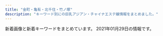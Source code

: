 ```yaml
---
title: "金町・亀有・北千住・竹ノ塚"
description: "キーワード別にの巨乳アジアン・チャイナエステ嬢情報をまとめました。"
---
```


新着画像と新着キーワードをまとめています。
2021年01月29日の情報です。

<DmmAffiliateIns />
<KeywordTable
  shops={
    [
    {
        "station": "JR\u91d1\u753a\u99c5\u5317\u53e3",
        "keywords": {
            "85": 30,
            "D": 80,
            "84": 10,
            "86": 40
        },
        "img_links": [
            "http://urara.tyo.cm/images/link_nav03.png",
            "http://urara.tyo.cm/photos/sites/5/2020/10/2020101305325670.jpg",
            "http://urara.tyo.cm/images/tit_staff02.png",
            "http://urara.tyo.cm/photos/sites/5/2020/07/2020072904152581.jpg",
            "http://urara.tyo.cm/images/tit_info01.png",
            "http://urara.tyo.cm/images/tit_staff01.png",
            "http://urara.tyo.cm/photos/sites/5/2020/09/2020091508111353.jpg",
            "http://urara.tyo.cm/photos/sites/5/2020/08/2020082101302071.jpg",
            "http://urara.tyo.cm/images/tit_info02.png",
            "http://urara.tyo.cm/images/link_nav05.png",
            "http://urara.tyo.cm/photos/sites/5/2020/07/2020072904152474.jpg",
            "http://urara.tyo.cm/images/pagetop.png",
            "http://urara.tyo.cm/images/top.png",
            "http://urara.tyo.cm/photos/sites/5/2020/07/2020072904152344.jpg",
            "http://urara.tyo.cm/images/link_nav04.png",
            "http://urara.tyo.cm/images/slider03.png",
            "http://urara.tyo.cm/photos/sites/5/2020/11/2020112706272440.jpg",
            "http://urara.tyo.cm/photos/sites/5/2020/07/2020072904152438.jpg",
            "http://urara.tyo.cm/images/slider01.png",
            "http://urara.tyo.cm/images/link_nav01.png",
            "http://urara.tyo.cm/images/link_nav06.png",
            "http://urara.tyo.cm/images/ico02.png",
            "http://urara.tyo.cm/images/bg_infotit.png",
            "http://urara.tyo.cm/images/link_nav02.png",
            "http://urara.tyo.cm/images/slider02.png"
        ],
        "url": "http://urara.tyo.cm/",
        "name": "\u9e97"
    },
    {
        "url": "http://www.night.ne.jp/tokyo/house/",
        "station": "JR\u4e80\u6709\u99c5\u5317\u53e3",
        "keywords": {},
        "name": "\u5065\u5eb7\u30cf\u30a6\u30b9",
        "img_links": [
            "http://www.night.ne.jp/tokyo/house/img/index.jpg",
            "http://www.night.ne.jp/nightnet/img/11.jpg",
            "http://www.night.ne.jp/tokyo/house/img/view_2.jpg",
            "http://www.night.ne.jp/nightnet/img/8.jpg",
            "http://www.night.ne.jp/tokyo/house/img/view_1.jpg",
            "http://www.night.ne.jp/tokyo/house/img_staff/g_7277.jpg",
            "http://www.night.ne.jp/nightnet/img/3.jpg",
            "http://www.night.ne.jp/nightnet/img/14.jpg",
            "http://www.night.ne.jp/_format/W/img/whats_news.jpg",
            "http://www.night.ne.jp/nightnet/img/13.jpg",
            "http://www.night.ne.jp/nightnet/img/4.jpg",
            "http://www.night.ne.jp/nightnet/img/12a.jpg",
            "http://www.night.ne.jp/tokyo/house/img/index_top.jpg",
            "http://www.night.ne.jp/nightnet/img/7.jpg",
            "http://www.night.ne.jp/nightnet/img/6.jpg",
            "http://www.night.ne.jp/nightnet/img/16.jpg",
            "http://www.night.ne.jp/nightnet/img/15.jpg",
            "http://www.night.ne.jp/nightnet/img/5.jpg",
            "http://www.night.ne.jp/tokyo/house/img/index_view.jpg",
            "http://www.night.ne.jp/_format/W/img/over_msg_01.jpg",
            "http://www.night.ne.jp/_format/W/img/index_enter_1.jpg",
            "http://www.night.ne.jp/tokyo/house/img/view_3.jpg",
            "http://www.night.ne.jp/tokyo/house/img/qr_code.jpg",
            "http://www.night.ne.jp/nightnet/img/17.jpg",
            "http://www.night.ne.jp/_format/W/img/whats_view.jpg",
            "http://www.night.ne.jp/nightnet/img/1.jpg",
            "http://www.night.ne.jp/nightnet/img/10.jpg",
            "http://www.night.ne.jp/nightnet/img/9.jpg",
            "http://www.night.ne.jp/tokyo/house/img_staff/g_7074.jpg",
            "http://www.night.ne.jp/nightnet/img/2.jpg",
            "http://www.night.ne.jp/tokyo/house/img/view_4.jpg",
            "http://www.night.ne.jp/tokyo/house/img_staff/g_7278.jpg"
        ]
    },
    {
        "station": "JR\u4e80\u6709\u99c5\u5357\u53e3",
        "keywords": {
            "85": 2,
            "88": 1,
            "D": 3,
            "E": 1,
            "84": 1,
            "87": 1,
            "G": 1,
            "C": 13
        },
        "url": "http://lux.abnavi.info/",
        "name": "Lux\u30fb\u30e9\u30c3\u30af\u30b9",
        "img_links": [
            "http://lux.abnavi.info/images/room4.jpg",
            "http://lux.abnavi.info/images/top.png",
            "http://lux.abnavi.info/photos/sites/13/2020/12/2020121219411983.jpg",
            "http://lux.abnavi.info/photos/sites/13/2020/12/2020121219411715.jpg",
            "http://lux.abnavi.info/images/room3.jpg",
            "http://lux.abnavi.info/images/room2.jpg",
            "http://lux.abnavi.info/photos/sites/13/2020/12/2020121219412237.jpg",
            "http://lux.abnavi.info/images/nbj1.png",
            "http://lux.abnavi.info/photos/sites/13/2020/12/2020121219411956.jpg",
            "http://lux.abnavi.info/images/acc4.jpg",
            "http://lux.abnavi.info/images/mobile.png",
            "http://lux.abnavi.info/images/acc3.jpg",
            "http://lux.abnavi.info/images/s_pick.jpg",
            "http://lux.abnavi.info/images/acc2.jpg",
            "http://lux.abnavi.info/photos/sites/13/2020/12/2020121219412144.jpg",
            "http://lux.abnavi.info/images/acc5.jpg",
            "http://lux.abnavi.info/images/s_staff.png",
            "http://lux.abnavi.info/images/nbj3.jpg",
            "http://lux.abnavi.info/images/s_link.png",
            "http://lux.abnavi.info/images/acc1.jpg",
            "http://lux.abnavi.info/images/info.jpg",
            "http://lux.abnavi.info/images/acc6.jpg",
            "http://lux.abnavi.info/images/room1.jpg",
            "http://lux.abnavi.info/images/s_news.png"
        ]
    },
    {
        "name": "\u7f8e\u5802",
        "station": "JR\u5317\u5343\u4f4f\u99c5\u6771\u53e3",
        "img_links": [
            "http://aroma-heal.com/img/sys1.png",
            "http://aroma-heal.com/img/cam.jpg",
            "http://aroma-heal.com/img/tel.jpg",
            "http://aroma-heal.com/img/botton.jpg",
            "http://aroma-heal.com/img/tit.jpg",
            "http://aroma-heal.com/img/adrs.jpg",
            "http://aroma-heal.com/img/sysetc.png",
            "http://aroma-heal.com/img/pic.jpg",
            "http://aroma-heal.com/img/pc.jpg",
            "http://aroma-heal.com/img/sys3.png",
            "http://aroma-heal.com/img/t-o.jpg",
            "http://aroma-heal.com/staff/mimi/01.jpg",
            "http://aroma-heal.com/img/t-t.jpg",
            "http://aroma-heal.com/staff/yuki/01.jpg",
            "http://aroma-heal.com/img/add.jpg",
            "http://aroma-heal.com/img/sys4.png",
            "http://aroma-heal.com/img/t-r.jpg",
            "http://aroma-heal.com/img/info.jpg",
            "http://aroma-heal.com/img/t-s.jpg",
            "http://aroma-heal.com/img/t-a.jpg",
            "http://aroma-heal.com/img/sys2.png",
            "http://aroma-heal.com/staff/aoi/01.jpg"
        ],
        "url": "http://aroma-heal.com/",
        "keywords": {}
    },
    {
        "keywords": {
            "86": 14,
            "D": 18,
            "88": 4
        },
        "img_links": [
            "http://esthe-aroma.biz/img/m02a.jpg",
            "http://esthe-aroma.biz/img/no.png",
            "http://esthe-aroma.biz/img/m05a.jpg",
            "http://esthe-aroma.biz/img/m05.jpg",
            "http://esthe-aroma.biz/img/ff.jpg",
            "http://esthe-aroma.biz/img/cg07.jpg",
            "http://esthe-aroma.biz/img/stal.jpg",
            "http://esthe-aroma.biz/img/tr02.jpg",
            "http://esthe-aroma.biz/img/m06.jpg",
            "http://esthe-aroma.biz/img/m03a.jpg",
            "http://esthe-aroma.biz/img/cg02.jpg",
            "http://esthe-aroma.biz/img/fla03.jpg",
            "http://esthe-aroma.biz/img/cg011.jpg",
            "http://esthe-aroma.biz/img/cg10.jpg",
            "http://esthe-aroma.biz/img/fla01.jpg",
            "http://esthe-aroma.biz/img/top.jpg",
            "http://esthe-aroma.biz/img/acct.jpg",
            "http://esthe-aroma.biz/img/cg08.jpg",
            "http://esthe-aroma.biz/img/m01.jpg",
            "http://esthe-aroma.biz/img/cg101.jpg",
            "http://esthe-aroma.biz/img/m04.jpg",
            "http://esthe-aroma.biz/img/m02.jpg",
            "http://esthe-aroma.biz/img/cg09.jpg",
            "http://esthe-aroma.biz/img/cg05.jpg",
            "http://esthe-aroma.biz/img/cg021.jpg",
            "http://esthe-aroma.biz/img/tr01.jpg",
            "http://esthe-aroma.biz/img/cg03.jpg",
            "http://esthe-aroma.biz/img/cg081.jpg",
            "http://esthe-aroma.biz/img/cg06.jpg",
            "http://esthe-aroma.biz/img/m01a.jpg",
            "http://esthe-aroma.biz/img/m03.jpg",
            "http://esthe-aroma.biz/img/syst.jpg",
            "http://esthe-aroma.biz/img/fla02.jpg",
            "http://esthe-aroma.biz/img/cg01.jpg"
        ],
        "station": "JR\u91d1\u753a\u99c5\u5317\u53e3",
        "url": "http://esthe-aroma.biz/",
        "name": "Sakura"
    },
    {
        "img_links": [
            "http://manzoku666.ests.jp/images/ico_headline.png",
            "http://manzoku666.ests.jp/images/tit_new.png",
            "http://manzoku666.ests.jp/photos/sites/11/2020/02/2020022605090032.jpg",
            "http://manzoku666.ests.jp/images/bg_cont03.png",
            "http://manzoku666.ests.jp/photos/sites/11/2020/06/202006070246267.jpg",
            "http://manzoku666.ests.jp/photos/sites/11/2020/12/2020120106591913.jpg",
            "http://manzoku666.ests.jp/photos/sites/11/2020/06/2020062404121396.jpg",
            "http://manzoku666.ests.jp/photos/sites/11/2020/11/2020112004565896.jpg",
            "http://manzoku666.ests.jp/photos/sites/11/2020/11/2020112004565127.jpg",
            "http://manzoku666.ests.jp/photos/sites/11/2020/05/2020052602523290.jpg",
            "http://manzoku666.ests.jp/images/img_service01.jpg",
            "http://manzoku666.ests.jp/photos/sites/11/2020/08/2020083103592411.jpg",
            "http://manzoku666.ests.jp/images/room2_l.jpg",
            "http://manzoku666.ests.jp/photos/sites/11/2020/08/2020083103591832.jpg",
            "http://manzoku666.ests.jp/photos/sites/11/2020/07/2020072104583128.jpg",
            "http://manzoku666.ests.jp/images/ico02.png",
            "http://manzoku666.ests.jp/photos/sites/11/2020/08/2020080206581422.jpg",
            "http://manzoku666.ests.jp/images/com_tel.png",
            "http://manzoku666.ests.jp/images/re.png",
            "http://manzoku666.ests.jp/images/sp_nav02.png",
            "http://manzoku666.ests.jp/photos/sites/11/2020/02/2020020503574022.jpg",
            "http://manzoku666.ests.jp/images/sp_header.jpg",
            "http://manzoku666.ests.jp/photos/sites/11/2020/04/2020041604115739.jpg",
            "http://manzoku666.ests.jp/photos/sites/11/2020/04/2020040509014522.jpg",
            "http://manzoku666.ests.jp/images/sp_nav03.png",
            "http://manzoku666.ests.jp/photos/sites/11/2020/04/2020040509014579.jpg",
            "http://manzoku666.ests.jp/photos/sites/11/2020/02/2020021806520598.jpg",
            "http://manzoku666.ests.jp/photos/sites/11/2020/09/2020090504512885.jpg",
            "http://manzoku666.ests.jp/images/link_nav04.png",
            "http://manzoku666.ests.jp/photos/sites/11/2020/04/2020041604120698.jpg",
            "http://manzoku666.ests.jp/photos/sites/11/2020/12/2020120907170783.jpg",
            "http://manzoku666.ests.jp/photos/sites/11/2020/02/2020022605090017.jpg",
            "http://manzoku666.ests.jp/images/tit_pick.png",
            "http://manzoku666.ests.jp/photos/sites/11/2020/11/2020110502545271.jpg",
            "http://manzoku666.ests.jp/photos/sites/11/2020/02/202002040606066.jpg",
            "http://manzoku666.ests.jp/images/room1_l.jpg",
            "http://manzoku666.ests.jp/images/room4_l.jpg",
            "http://manzoku666.ests.jp/images/link_nav02.png",
            "http://manzoku666.ests.jp/images/link_nav01.png",
            "http://manzoku666.ests.jp/images/tit_service.png",
            "http://manzoku666.ests.jp/photos/sites/11/2020/05/2020050405545542.jpg",
            "http://manzoku666.ests.jp/images/top.png",
            "http://manzoku666.ests.jp/images/sp_nav01.png",
            "http://manzoku666.ests.jp/photos/sites/11/2020/04/202004130720240.jpg",
            "http://manzoku666.ests.jp/images/tit_staff.png",
            "http://manzoku666.ests.jp/photos/sites/11/2020/03/2020032706054338.jpg",
            "http://manzoku666.ests.jp/photos/sites/11/2021/01/2021012109431594.jpg",
            "http://manzoku666.ests.jp/images/img_service03.jpg",
            "http://manzoku666.ests.jp/images/img_service02.jpg",
            "http://manzoku666.ests.jp/photos/sites/11/2020/12/2020121707473177.jpg",
            "http://manzoku666.ests.jp/photos/sites/11/2020/02/2020020406060891.jpg",
            "http://manzoku666.ests.jp/images/link_nav05.png",
            "http://manzoku666.ests.jp/images/sp_tit_pick.png",
            "http://manzoku666.ests.jp/photos/sites/11/2020/04/2020041307203772.jpg",
            "http://manzoku666.ests.jp/photos/sites/11/2020/03/2020032501221834.jpg",
            "http://manzoku666.ests.jp/photos/sites/11/2020/12/2020121401254793.jpg",
            "http://manzoku666.ests.jp/photos/sites/11/2020/02/2020020503574552.jpg",
            "http://manzoku666.ests.jp/photos/sites/11/2020/12/2020122103414393.jpg",
            "http://manzoku666.ests.jp/images/bg_cont01.png",
            "http://manzoku666.ests.jp/images/ico01.png",
            "http://manzoku666.ests.jp/photos/sites/11/2020/06/2020060702462380.jpg",
            "http://manzoku666.ests.jp/photos/sites/11/2020/10/2020100307052232.jpg",
            "http://manzoku666.ests.jp/photos/sites/11/2020/05/2020050405544639.jpg",
            "http://manzoku666.ests.jp/photos/sites/11/2020/06/2020062404121978.jpg",
            "http://manzoku666.ests.jp/photos/sites/11/2020/02/2020022105272151.jpg",
            "http://manzoku666.ests.jp/photos/sites/11/2020/05/2020050909240788.jpg",
            "http://manzoku666.ests.jp/photos/sites/11/2020/06/2020060702461717.jpg",
            "http://manzoku666.ests.jp/photos/sites/11/2020/04/2020041307203118.jpg",
            "http://manzoku666.ests.jp/images/link_nav03.png",
            "http://manzoku666.ests.jp/photos/sites/11/2020/10/2020101205183856.jpg",
            "http://manzoku666.ests.jp/photos/sites/11/2021/01/2021011107431772.jpg",
            "http://manzoku666.ests.jp/photos/sites/11/2020/10/2020102403261010.jpg",
            "http://manzoku666.ests.jp/photos/sites/11/2020/11/2020111603414573.jpg",
            "http://manzoku666.ests.jp/photos/sites/11/2020/09/2020090504513613.jpg",
            "http://manzoku666.ests.jp/images/room3_l.jpg",
            "http://manzoku666.ests.jp/images/img_service04.jpg",
            "http://manzoku666.ests.jp/photos/sites/11/2020/03/2020032501222689.jpg",
            "http://manzoku666.ests.jp/photos/sites/11/2020/04/2020042806324932.jpg",
            "http://manzoku666.ests.jp/photos/sites/11/2020/02/2020020406060435.jpg",
            "http://manzoku666.ests.jp/photos/sites/11/2021/01/2021010105190155.jpg"
        ],
        "station": "JR\u4e80\u6709\u99c5\u5317\u53e3",
        "keywords": {
            "C": 176,
            "83": 136,
            "88": 306,
            "E": 340,
            "F": 34,
            "85": 272,
            "89": 34,
            "D": 714,
            "86": 204,
            "84": 34,
            "87": 238
        },
        "url": "http://manzoku666.ests.jp/",
        "name": "\u6e80\u8db3\u5ea6666"
    },
    {
        "keywords": {},
        "name": "Angela \u30a2\u30f3\u30b8\u30a7\u30e9",
        "station": "\u7dbe\u702c\u99c5\u6771\u53e3",
        "url": "http://angela.esjp.xyz/",
        "img_links": [
            "http://angela.esjp.xyz/images/nophotos.jpg",
            "http://angela.esjp.xyz/girl/3.jpg",
            "http://angela.esjp.xyz/images/roomimg/photo01.jpg",
            "http://angela.esjp.xyz/images/topbg.jpg",
            "http://angela.esjp.xyz/images/tel_footer.png",
            "http://angela.esjp.xyz/images/pickup_line.png",
            "http://angela.esjp.xyz/girl/1.jpg",
            "http://angela.esjp.xyz/girl/6.jpg",
            "http://angela.esjp.xyz/images/roomimg/photo02.jpg",
            "http://angela.esjp.xyz/images/staff_bg.png",
            "http://angela.esjp.xyz/images/mobile_bg.png",
            "http://angela.esjp.xyz/images/newsbg.png",
            "http://angela.esjp.xyz/girl/2.jpg",
            "http://angela.esjp.xyz/girl/4.jpg"
        ]
    },
    {
        "station": "JR\u5357\u5343\u4f4f\u99c5\u5357\u53e3",
        "img_links": [],
        "name": "Tulip\uff5e\u30c1\u30e5\u30fc\u30ea\u30c3\u30d7",
        "keywords": {},
        "url": "http://www.hi-msg.com/tulip/"
    },
    {
        "img_links": [
            "http://ayase-ai.jpest.net/uploads//sites/33/2020/11/g6-225x300.jpg",
            "http://ayase-ai.jpest.net/uploads//sites/33/2020/11/g3-225x300.jpg",
            "http://ayase-ai.jpest.net/uploads//sites/33/2020/11/g1-225x300.jpg",
            "http://ayase-ai.jpest.net/uploads//sites/33/2020/12/r2-1.png",
            "http://ayase-ai.jpest.net/uploads//sites/33/2020/12/r1.png",
            "http://ayase-ai.jpest.net/uploads//sites/33/2020/12/main_top.png",
            "http://ayase-ai.jpest.net/uploads//sites/33/2020/11/g1.jpg",
            "http://ayase-ai.jpest.net/uploads//sites/33/2020/11/g5.jpg",
            "http://ayase-ai.jpest.net/uploads//sites/33/2020/11/g4.jpg",
            "http://ayase-ai.jpest.net/uploads//sites/33/2020/12/mobile-1.jpg",
            "http://ayase-ai.jpest.net/uploads//sites/33/2020/12/main_top-1.png",
            "http://ayase-ai.jpest.net/uploads//sites/33/2020/12/main_bottom-1.png",
            "http://ayase-ai.jpest.net/uploads//sites/33/2020/12/ss.png",
            "http://ayase-ai.jpest.net/uploads//sites/33/2021/01/g1-225x300.jpg",
            "http://ayase-ai.jpest.net/uploads//sites/33/2020/11/g5-225x300.jpg",
            "http://ayase-ai.jpest.net/uploads//sites/33/2020/11/g4-225x300.jpg",
            "http://ayase-ai.jpest.net/uploads//sites/33/2020/11/g6.jpg",
            "http://ayase-ai.jpest.net/uploads//sites/33/2020/12/re.jpg",
            "http://ayase-ai.jpest.net/uploads//sites/33/2020/12/r3-1.png",
            "http://ayase-ai.jpest.net/uploads//sites/33/2020/11/m-top02-1.jpg",
            "http://ayase-ai.jpest.net/uploads//sites/33/2020/12/ma01-1.jpg",
            "http://ayase-ai.jpest.net/uploads//sites/33/2020/11/g2.jpg",
            "http://ayase-ai.jpest.net/uploads//sites/33/2020/11/g2-225x300.jpg",
            "http://ayase-ai.jpest.net/uploads//sites/33/2020/12/main_bottom.png",
            "http://ayase-ai.jpest.net/uploads//sites/33/2020/12/r4-1.png",
            "http://ayase-ai.jpest.net/uploads//sites/33/2020/11/g3.jpg",
            "http://ayase-ai.jpest.net/uploads//sites/33/2020/12/shishu-2.png",
            "http://ayase-ai.jpest.net/uploads//sites/33/2021/01/g1.jpg"
        ],
        "name": "\u611b",
        "url": "http://ayase-ai.jpest.net/",
        "station": "\u7dbe\u702c\u99c5\u6771\u53e3",
        "keywords": {}
    },
    {
        "keywords": {
            "D": 7,
            "87": 5,
            "88": 1,
            "89": 1,
            "E": 1,
            "86": 2
        },
        "url": "http://www.hananoyume.esjp.info/",
        "name": "\u82b1\u306e\u5922",
        "img_links": [
            "http://www.hananoyume.esjp.info/images/s3.jpg",
            "http://www.hananoyume.esjp.info/files/009-03.jpg",
            "http://www.hananoyume.esjp.info/files/007-03.jpg",
            "http://www.hananoyume.esjp.info/images/tel.png",
            "http://www.hananoyume.esjp.info/images/zi_massage.png",
            "http://www.hananoyume.esjp.info/files/006-03.jpg",
            "http://www.hananoyume.esjp.info/images/s2.jpg",
            "http://www.hananoyume.esjp.info/images/shop/shop01.jpg",
            "http://www.hananoyume.esjp.info/files/003-02.jpg",
            "http://www.hananoyume.esjp.info/images/shop/shop03.jpg",
            "http://www.hananoyume.esjp.info/files/005.jpg",
            "http://www.hananoyume.esjp.info/files/007-02.jpg",
            "http://www.hananoyume.esjp.info/files/011-03.jpg",
            "http://www.hananoyume.esjp.info/files/010-03.jpg",
            "http://www.hananoyume.esjp.info/images/shop/shop02.jpg",
            "http://www.hananoyume.esjp.info/images/xian.png",
            "http://www.hananoyume.esjp.info/files/001-03.jpg",
            "http://www.hananoyume.esjp.info/images/new3.png",
            "http://www.hananoyume.esjp.info/images/pick.png",
            "http://www.hananoyume.esjp.info/files/008.jpg",
            "http://www.hananoyume.esjp.info/images/zi_staff.png",
            "http://www.hananoyume.esjp.info/images/s1.jpg",
            "http://www.hananoyume.esjp.info/files/008-03.jpg",
            "http://www.hananoyume.esjp.info/files/009.jpg",
            "http://www.hananoyume.esjp.info/images/maga.jpg",
            "http://www.hananoyume.esjp.info/files/010.jpg",
            "http://www.hananoyume.esjp.info/images/infotiao1.jpg",
            "http://www.hananoyume.esjp.info/files/006-02.jpg",
            "http://www.hananoyume.esjp.info/files/001-02.jpg",
            "http://www.hananoyume.esjp.info/files/001.jpg",
            "http://www.hananoyume.esjp.info/images/shop/shop04.jpg",
            "http://www.hananoyume.esjp.info/files/003-03.jpg",
            "http://www.hananoyume.esjp.info/files/011.jpg",
            "http://www.hananoyume.esjp.info/images/new1.png",
            "http://www.hananoyume.esjp.info/images/main_bottom.png",
            "http://www.hananoyume.esjp.info/files/011-02.jpg",
            "http://www.hananoyume.esjp.info/files/005-03.jpg",
            "http://www.hananoyume.esjp.info/files/009-02.jpg",
            "http://www.hananoyume.esjp.info/files/007.jpg",
            "http://www.hananoyume.esjp.info/images/service.png",
            "http://www.hananoyume.esjp.info/files/010-02.jpg",
            "http://www.hananoyume.esjp.info/files/008-02.jpg",
            "http://www.hananoyume.esjp.info/images/main_top.png",
            "http://www.hananoyume.esjp.info/files/006.jpg",
            "http://www.hananoyume.esjp.info/files/003.jpg",
            "http://www.hananoyume.esjp.info/files/005-02.jpg"
        ],
        "station": "JR\u4e80\u6709\u99c5\u5357\u53e3"
    },
    {
        "url": "http://www.night.ne.jp/tokyo/2020/",
        "station": "JR\u4e80\u6709\u99c5\u5317\u53e3",
        "name": "2020",
        "keywords": {},
        "img_links": [
            "http://www.night.ne.jp/tokyo/2020/img/view_3.jpg",
            "http://www.night.ne.jp/nightnet/img/11.jpg",
            "http://www.night.ne.jp/nightnet/img/8.jpg",
            "http://www.night.ne.jp/nightnet/img/3.jpg",
            "http://www.night.ne.jp/nightnet/img/14.jpg",
            "http://www.night.ne.jp/tokyo/2020/img/qr_code.jpg",
            "http://www.night.ne.jp/tokyo/2020/img/view_1.jpg",
            "http://www.night.ne.jp/_format/W/img/whats_news.jpg",
            "http://www.night.ne.jp/nightnet/img/13.jpg",
            "http://www.night.ne.jp/nightnet/img/4.jpg",
            "http://www.night.ne.jp/nightnet/img/12a.jpg",
            "http://www.night.ne.jp/tokyo/2020/img/index_skill.jpg",
            "http://www.night.ne.jp/tokyo/2020/img_staff/g_7149.jpg",
            "http://www.night.ne.jp/tokyo/2020/img/index.jpg",
            "http://www.night.ne.jp/tokyo/2020/img/skill_3.jpg",
            "http://www.night.ne.jp/nightnet/img/7.jpg",
            "http://www.night.ne.jp/nightnet/img/6.jpg",
            "http://www.night.ne.jp/nightnet/img/16.jpg",
            "http://www.night.ne.jp/tokyo/2020/img/index_view.jpg",
            "http://www.night.ne.jp/_format/W/img/whats_skill.jpg",
            "http://www.night.ne.jp/nightnet/img/15.jpg",
            "http://www.night.ne.jp/nightnet/img/5.jpg",
            "http://www.night.ne.jp/tokyo/2020/img_staff/g_7147.jpg",
            "http://www.night.ne.jp/tokyo/2020/img/skill_1.jpg",
            "http://www.night.ne.jp/tokyo/2020/img/index_top.jpg",
            "http://www.night.ne.jp/_format/W/img/index_enter_1.jpg",
            "http://www.night.ne.jp/nightnet/img/17.jpg",
            "http://www.night.ne.jp/_format/W/img/whats_view.jpg",
            "http://www.night.ne.jp/nightnet/img/1.jpg",
            "http://www.night.ne.jp/nightnet/img/10.jpg",
            "http://www.night.ne.jp/nightnet/img/9.jpg",
            "http://www.night.ne.jp/tokyo/2020/img/view_2.jpg",
            "http://www.night.ne.jp/nightnet/img/2.jpg",
            "http://www.night.ne.jp/tokyo/2020/img/skill_2.jpg"
        ]
    },
    {
        "url": "http://h-rlx.xyz/",
        "name": "\u82b1\u5c4b",
        "img_links": [
            "http://h-rlx.xyz/images/index_03.jpg",
            "http://h-rlx.xyz/images/index_02.jpg",
            "http://h-rlx.xyz/girl/00.jpg",
            "http://h-rlx.xyz/images/rec.jpg",
            "http://h-rlx.xyz/images/index_19.jpg",
            "http://h-rlx.xyz/images/index_07.jpg",
            "http://h-rlx.xyz/girl/013a.jpg",
            "http://h-rlx.xyz/girl/08a.jpg",
            "http://h-rlx.xyz/girl/03a.jpg",
            "http://h-rlx.xyz/images/index_18.jpg",
            "http://h-rlx.xyz/girl/011.jpg",
            "http://h-rlx.xyz/girl/01.jpg",
            "http://h-rlx.xyz/images/index_16.jpg",
            "http://h-rlx.xyz/images/index_09.jpg",
            "http://h-rlx.xyz/images/index_11.jpg",
            "http://h-rlx.xyz/girl/02.jpg",
            "http://h-rlx.xyz/girl/010.jpg",
            "http://h-rlx.xyz/girl/014.jpg",
            "http://h-rlx.xyz/girl/012a.jpg",
            "http://h-rlx.xyz/girl/05a.jpg",
            "http://h-rlx.xyz/images/staff_10.jpg",
            "http://h-rlx.xyz/girl/08.jpg",
            "http://h-rlx.xyz/girl/06.jpg",
            "http://h-rlx.xyz/images/index_12.jpg",
            "http://h-rlx.xyz/girl/09a.jpg",
            "http://h-rlx.xyz/images/rec_10.jpg",
            "http://h-rlx.xyz/girl/01a.jpg",
            "http://h-rlx.xyz/girl/06a.jpg",
            "http://h-rlx.xyz/girl/04a.jpg",
            "http://h-rlx.xyz/girl/05.jpg",
            "http://h-rlx.xyz/girl/07.jpg",
            "http://h-rlx.xyz/images/index_15.jpg",
            "http://h-rlx.xyz/girl/04.jpg",
            "http://h-rlx.xyz/images/index_21.jpg",
            "http://h-rlx.xyz/images/index_20.jpg",
            "http://h-rlx.xyz/girl/012.jpg",
            "http://h-rlx.xyz/images/index_04.jpg",
            "http://h-rlx.xyz/girl/09.jpg",
            "http://h-rlx.xyz/images/01.jpg",
            "http://h-rlx.xyz/images/index_06.jpg",
            "http://h-rlx.xyz/images/info_10.jpg",
            "http://h-rlx.xyz/girl/013.jpg",
            "http://h-rlx.xyz/images/index_01.jpg",
            "http://h-rlx.xyz/images/index_26.jpg",
            "http://h-rlx.xyz/images/02.jpg",
            "http://h-rlx.xyz/girl/03.jpg",
            "http://h-rlx.xyz/images/info.jpg",
            "http://h-rlx.xyz/images/index_10.jpg",
            "http://h-rlx.xyz/images/index_14.jpg",
            "http://h-rlx.xyz/images/index_24.jpg",
            "http://h-rlx.xyz/images/index_05.jpg",
            "http://h-rlx.xyz/girl/07a.jpg",
            "http://h-rlx.xyz/images/index_23.jpg"
        ],
        "station": "JR\u4e80\u6709\u99c5\u5317\u53e3",
        "keywords": {}
    },
    {
        "img_links": [
            "https://image.jimcdn.com/app/cms/image/transf/none/path/s491738307dab8ed0/image/iba7a970dbc047ea1/version/1610625156/image.jpg",
            "https://image.jimcdn.com/app/cms/image/transf/dimension=1080x1024:format=jpg/path/s491738307dab8ed0/image/ie54739bfe4411825/version/1611138624/image.jpg",
            "https://image.jimcdn.com/app/cms/image/transf/none/path/s491738307dab8ed0/image/i5806f8c0fbbca598/version/1417614009/image.jpg",
            "https://image.jimcdn.com/app/cms/image/transf/dimension=1080x1024:format=jpg/path/s491738307dab8ed0/image/i620db1cf9b307f7a/version/1610625248/image.jpg"
        ],
        "url": "http://kungangm.jimdo.com/",
        "keywords": {},
        "name": "\u541b\u5b89",
        "station": "\u5800\u5207\u83d6\u84b2\u5712\u99c5"
    },
    {
        "station": "JR\u91d1\u753a\u99c5\u5317\u53e3",
        "keywords": {
            "F": 4,
            "87": 4,
            "D": 8,
            "85": 4,
            "E": 4,
            "88": 4,
            "C": 13,
            "86": 4
        },
        "name": "\u3086\u308a\u304b\u3054",
        "url": "http://www.yurikago-massage.work/",
        "img_links": [
            "http://www.yurikago-massage.work/img/sta11.jpg",
            "http://www.yurikago-massage.work/img/fla-2.jpg",
            "http://www.yurikago-massage.work/img/st9.jpg",
            "http://www.yurikago-massage.work/img/st09.jpg",
            "http://www.yurikago-massage.work/img/st6.jpg",
            "http://www.yurikago-massage.work/img/st7.jpg",
            "http://www.yurikago-massage.work/img/fla-1.jpg",
            "http://www.yurikago-massage.work/img/sta9.jpg",
            "http://www.yurikago-massage.work/img/sta6.jpg",
            "http://www.yurikago-massage.work/img/st10.jpg",
            "http://www.yurikago-massage.work/img/sta7.jpg",
            "http://www.yurikago-massage.work/img/st11.jpg",
            "http://www.yurikago-massage.work/img/sta10.jpg",
            "http://www.yurikago-massage.work/img/sta8.jpg",
            "http://www.yurikago-massage.work/img/botton.jpg",
            "http://www.yurikago-massage.work/img/st8.jpg",
            "http://www.yurikago-massage.work/img/mo.png"
        ]
    },
    {
        "name": "IRIS \uff5e\u30a2\u30a4\u30ea\u30b9\uff5e",
        "keywords": {
            "E": 2,
            "D": 4,
            "85": 3,
            "90": 1,
            "87": 1,
            "86": 3,
            "C": 1,
            "83": 1
        },
        "img_links": [
            "http://iris.este.work/2/uploadimg/1587527299.jpg",
            "http://iris.este.work/2/uploadimg/1597806778.jpg",
            "http://iris.este.work/2/uploadimg/1610606666.jpg",
            "http://iris.este.work/int1.png",
            "http://iris.este.work/2/uploadimg/1587527512.jpg",
            "http://iris.este.work/head.jpg",
            "http://iris.este.work/2/uploadimg/1591787978.jpg",
            "http://iris.este.work/s1.png",
            "http://iris.este.work/sys1.jpg",
            "http://iris.este.work/2/uploadimg/1607661251.jpg",
            "http://iris.este.work/2/uploadimg/1610606533.jpg",
            "http://iris.este.work/news.jpg",
            "http://iris.este.work/sys2.jpg",
            "http://iris.este.work/2/uploadimg/1604372331.jpg",
            "http://iris.este.work/2/uploadimg/1597642441.jpeg",
            "http://iris.este.work/staff_t.jpg"
        ],
        "url": "http://iris.este.work/",
        "station": "JR\u5317\u5343\u4f4f\u99c5\u6771\u53e3"
    },
    {
        "station": "\u7dbe\u702c\u99c5\u6771\u53e3",
        "name": "You First*\u30e6\u30fc\u30d5\u30a1\u30fc\u30b9\u30c8",
        "img_links": [
            "http://youfirstesthe.com/upload/girl/img03/img1_0026.jpg",
            "http://youfirstesthe.com/upload/girl/img03/img1_0019.jpg",
            "http://youfirstesthe.com/upload/girl/img03/img1_0014.jpg",
            "http://youfirstesthe.com/upload/board/img_1555924960.jpg",
            "http://youfirstesthe.com/upload/girl/img03/img2_0007.jpg",
            "http://youfirstesthe.com/upload/board/img_1547772766.jpg",
            "http://youfirstesthe.com/upload/girl/img03/img2_0020.jpg",
            "http://youfirstesthe.com/images/top/news.png",
            "http://youfirstesthe.com/upload/girl/img03/img1_0015.jpg",
            "http://youfirstesthe.com/upload/girl/img02/img1_0027.jpg",
            "http://youfirstesthe.com/upload/girl/img03/img1_0027.jpg",
            "http://youfirstesthe.com/upload/girl/img03/img2_0014.jpg",
            "http://youfirstesthe.com/upload/board/img_1551939705.jpg",
            "http://youfirstesthe.com/upload/board/img_1601452249.jpg",
            "http://youfirstesthe.com/images/top/ranking02.png",
            "http://youfirstesthe.com/upload/girl/img03/img5_0008.jpg",
            "http://youfirstesthe.com/upload/board/img_1600470945.jpg",
            "http://youfirstesthe.com/upload/girl/img02/img1_0004.jpg",
            "http://youfirstesthe.com/upload/girl/img03/img3_0003.jpg",
            "http://youfirstesthe.com/upload/girl/img02/img1_0024.jpg",
            "http://youfirstesthe.com/upload/board/img_1558501433.jpg",
            "http://youfirstesthe.com/upload/girl/img02/img1_0019.jpg",
            "http://youfirstesthe.com/upload/girl/img03/img2_0016.jpg",
            "http://youfirstesthe.com/upload/girl/img02/img1_0003.jpg",
            "http://youfirstesthe.com/upload/girl/img03/img1_0020.jpg",
            "http://youfirstesthe.com/images/common/main_txt_corona.jpg",
            "http://youfirstesthe.com/images/top/ranking03.png",
            "http://youfirstesthe.com/upload/girl/img03/img4_0007.jpg",
            "http://youfirstesthe.com/images/top/ranking01.png",
            "http://youfirstesthe.com/upload/girl/img03/img1_0024.jpg",
            "http://youfirstesthe.com/upload/girl/img02/img1_0015.jpg",
            "http://youfirstesthe.com/images/common/tel.png",
            "http://youfirstesthe.com/upload/girl/img03/img2_0008.jpg",
            "http://youfirstesthe.com/upload/girl/img03/img2_0019.jpg",
            "http://youfirstesthe.com/upload/girl/img02/img1_0021.jpg",
            "http://youfirstesthe.com/upload/girl/img03/img1_0003.jpg",
            "http://youfirstesthe.com/upload/girl/img03/img1_0016.jpg",
            "http://youfirstesthe.com/upload/girl/img03/img2_0003.jpg",
            "http://youfirstesthe.com/upload/girl/img03/img1_0007.jpg",
            "http://youfirstesthe.com/upload/girl/img02/img1_0020.jpg",
            "http://youfirstesthe.com/upload/girl/img03/img1_0021.jpg",
            "http://youfirstesthe.com/upload/girl/img02/img1_0014.jpg",
            "http://youfirstesthe.com/upload/girl/img03/img3_0020.jpg",
            "http://youfirstesthe.com/upload/girl/img03/img4_0008.jpg",
            "http://youfirstesthe.com/images/top/list_btn.png",
            "http://youfirstesthe.com/upload/girl/img02/img1_0007.jpg",
            "http://youfirstesthe.com/upload/girl/img03/img1_0004.jpg",
            "http://youfirstesthe.com/upload/girl/img02/img1_0008.jpg",
            "http://youfirstesthe.com/upload/girl/img03/img3_0007.jpg",
            "http://youfirstesthe.com/upload/girl/img02/img1_0026.jpg",
            "http://youfirstesthe.com/images/top/pickup_box.png",
            "http://youfirstesthe.com/upload/girl/img03/img3_0008.jpg",
            "http://youfirstesthe.com/upload/girl/img02/img1_0016.jpg",
            "http://youfirstesthe.com/upload/girl/img03/img1_0008.jpg"
        ],
        "keywords": {
            "92": 6,
            "C": 4,
            "G": 7,
            "95": 3,
            "91": 8,
            "86": 6,
            "89": 3,
            "87": 3,
            "94": 5,
            "D": 4,
            "93": 6,
            "F": 1,
            "88": 3,
            "E": 22,
            "90": 6,
            "\u30bb\u30af\u30b7\u30fc": 5
        },
        "url": "http://youfirstesthe.com"
    },
    {
        "url": "https://heart-peace.business.site/",
        "station": "\u7dbe\u702c\u99c5",
        "img_links": [],
        "keywords": {},
        "name": "heart Peace \uff5e\u30cf\u30fc\u30c8\u30d4\u30fc\u30b9\uff5e"
    },
    {
        "name": "BODY RESORT",
        "keywords": {
            "86": 32,
            "D": 20,
            "C": 2
        },
        "url": "http://massage-esthe.red/",
        "station": "JR\u4e80\u6709\u99c5\u5317\u53e3",
        "img_links": [
            "http://massage-esthe.red/images/r4.jpg",
            "http://massage-esthe.red/images/an_2_01.jpg",
            "http://massage-esthe.red/images/r2.jpg",
            "http://massage-esthe.red/images/qr.jpg",
            "http://massage-esthe.red/images/index-2.jpg",
            "http://massage-esthe.red/images/an_3_02.jpg",
            "http://massage-esthe.red/images/an_4_01.jpg",
            "http://massage-esthe.red/images/slider/slide1s.png",
            "http://massage-esthe.red/images/staff_images/st4.jpg",
            "http://massage-esthe.red/images/staff_images/st9.jpg",
            "http://massage-esthe.red/images/line1.jpg",
            "http://massage-esthe.red/images/staff_images/st3.jpg",
            "http://massage-esthe.red/images/staff_images/sta7.jpg",
            "http://massage-esthe.red/images/staff_images/sta4.jpg",
            "http://massage-esthe.red/images/slider/slide5.png",
            "http://massage-esthe.red/images/slider/slide2s.png",
            "http://massage-esthe.red/images/staff_images/st7.jpg",
            "http://massage-esthe.red/images/staff_images/sta9.jpg",
            "http://massage-esthe.red/images/r7.jpg",
            "http://massage-esthe.red/images/staff_images/sl.png",
            "http://massage-esthe.red/images/slider/slide5s.png",
            "http://massage-esthe.red/images/an_1_02.jpg",
            "http://massage-esthe.red/images/slider/slide3s.png",
            "http://massage-esthe.red/images/staff_images/st5.jpg",
            "http://massage-esthe.red/images/r5.jpg",
            "http://massage-esthe.red/images/staff_images/sta5.jpg",
            "http://massage-esthe.red/images/index-1.jpg",
            "http://massage-esthe.red/images/staff_images/sta2.jpg",
            "http://massage-esthe.red/images/an_1_01.jpg",
            "http://massage-esthe.red/images/e.jpg",
            "http://massage-esthe.red/images/no.png",
            "http://massage-esthe.red/images/staff_images/st1.jpg",
            "http://massage-esthe.red/images/fbb.jpg",
            "http://massage-esthe.red/images/staff_images/sta3.jpg",
            "http://massage-esthe.red/images/line.jpg",
            "http://massage-esthe.red/images/an_4_02.jpg",
            "http://massage-esthe.red/images/an_2_02.jpg",
            "http://massage-esthe.red/images/r6.jpg",
            "http://massage-esthe.red/images/an_6_02.jpg",
            "http://massage-esthe.red/images/slider/slide2.png",
            "http://massage-esthe.red/images/an_6_01.jpg",
            "http://massage-esthe.red/images/slider/slide1.png",
            "http://massage-esthe.red/images/slider/slide3.png",
            "http://massage-esthe.red/images/staff_images/sta6.jpg",
            "http://massage-esthe.red/images/an_5_02.jpg",
            "http://massage-esthe.red/images/staff_images/st6.jpg",
            "http://massage-esthe.red/images/an_5_01.jpg",
            "http://massage-esthe.red/images/slider/slide4.png",
            "http://massage-esthe.red/images/an_3_01.jpg",
            "http://massage-esthe.red/images/r3.jpg",
            "http://massage-esthe.red/images/staff_images/st2.jpg",
            "http://massage-esthe.red/images/staff_images/sta1.jpg",
            "http://massage-esthe.red/images/slider/slide4s.png"
        ]
    },
    {
        "url": "http://www.relax-miyabi.com/",
        "name": "\u96c5",
        "keywords": {
            "D": 6,
            "88": 3,
            "86": 3
        },
        "station": "\u4e94\u53cd\u91ce\u99c5",
        "img_links": [
            "http://www.relax-miyabi.com/img/top-course2_off.jpg",
            "http://www.relax-miyabi.com/img/icon_tel.png",
            "http://www.relax-miyabi.com/img/top-course_off.jpg",
            "http://www.relax-miyabi.com/img/slider/3.jpg",
            "http://www.relax-miyabi.com/img/top-h5R2.jpg",
            "http://www.relax-miyabi.com/img/bnr-01_off.jpg",
            "http://www.relax-miyabi.com/img/footer-top_off.jpg",
            "http://www.relax-miyabi.com/files/019-02.jpg",
            "http://www.relax-miyabi.com/img/glo_03_off.jpg",
            "http://www.relax-miyabi.com/img/glo_06_off.jpg",
            "http://www.relax-miyabi.com/img/top-h5R.jpg",
            "http://www.relax-miyabi.com/img/h4-top.jpg",
            "http://www.relax-miyabi.com/img/slider/2.jpg",
            "http://www.relax-miyabi.com/img/bnr-02_off.jpg",
            "http://www.relax-miyabi.com/files/014-03.jpg",
            "http://www.relax-miyabi.com/img/glo_04_off.jpg",
            "http://www.relax-miyabi.com/img/glo_05_off.jpg",
            "http://www.relax-miyabi.com/files/014-02.jpg",
            "http://www.relax-miyabi.com/img/glo_01_off.jpg",
            "http://www.relax-miyabi.com/files/014.jpg",
            "http://www.relax-miyabi.com/files/019.jpg",
            "http://www.relax-miyabi.com/files/019-03.jpg",
            "http://www.relax-miyabi.com/img/slider/1.jpg",
            "http://www.relax-miyabi.com/img/glo_02_off.jpg"
        ]
    },
    {
        "station": "\u7dbe\u702c\u99c5\u897f\u53e3",
        "keywords": {},
        "img_links": [
            "http://e-luxury.work/images/4.jpg",
            "http://e-luxury.work/images/2.jpg",
            "http://e-luxury.work/images/mobile.jpg",
            "http://e-luxury.work/img/minami1.jpg",
            "http://e-luxury.work/images/7.jpg",
            "http://e-luxury.work/images/int2.jpg",
            "http://e-luxury.work/images/tt.jpg",
            "http://e-luxury.work/images/sys.jpg",
            "http://e-luxury.work/images/3.jpg",
            "http://e-luxury.work/img/eri1.jpg",
            "http://e-luxury.work/images/interior_t.jpg",
            "http://e-luxury.work/images/1.jpg",
            "http://e-luxury.work/images/head.jpg",
            "http://e-luxury.work/img/kayo2.jpg",
            "http://e-luxury.work/images/5.jpg",
            "http://e-luxury.work/images/tel.jpg",
            "http://e-luxury.work/img/kayo1.jpg",
            "http://e-luxury.work/img/mina1.jpg",
            "http://e-luxury.work/img/momoka1.jpg",
            "http://e-luxury.work/images/b1.jpg",
            "http://e-luxury.work/img/mimi1.jpg",
            "http://e-luxury.work/images/int1.jpg",
            "http://e-luxury.work/images/ta.jpg",
            "http://e-luxury.work/images/news.jpg",
            "http://e-luxury.work/images/6.jpg",
            "http://e-luxury.work/img/yuki1.jpg",
            "http://e-luxury.work/images/staff_t.jpg"
        ],
        "name": "Angel",
        "url": "http://e-luxury.work/"
    },
    {
        "keywords": {},
        "img_links": [],
        "url": "http://sumirety.xyz/",
        "name": "\u5fc3",
        "station": "\u6885\u5cf6\u99c5"
    },
    {
        "img_links": [
            "https://lush.jpn.vin/images/tit_staff.jpg",
            "https://lush.jpn.vin/images/bg_comend.jpg",
            "https://lush.jpn.vin/images/girl.png",
            "https://lush.jpn.vin/images/border-bottom.png",
            "https://lush.jpn.vin/images/side_mobile.png",
            "https://lush.jpn.vin/images/room3.jpg",
            "https://lush.jpn.vin/images/top.png",
            "https://lush.jpn.vin/images/room4.jpg",
            "https://lush.jpn.vin/photos/sites/6/2020/12/2020121402082025.jpg",
            "https://lush.jpn.vin/images/end.jpg",
            "https://lush.jpn.vin/photos/sites/6/2021/01/2021012905303514.jpg",
            "https://lush.jpn.vin/images/tit_news.png",
            "https://lush.jpn.vin/images/lb.png",
            "https://lush.jpn.vin/photos/sites/6/2020/12/202012140206371.jpg",
            "https://lush.jpn.vin/images/tit_pick.jpg",
            "https://lush.jpn.vin/images/rb.png",
            "https://lush.jpn.vin/photos/sites/6/2021/01/2021011906135643.jpg",
            "http://lush.a3.jpn.vin/upload/sites/6/2021/01/2021012905303514.jpg",
            "https://lush.jpn.vin/photos/sites/6/2020/12/2020121402072787.jpg",
            "https://lush.jpn.vin/images/room2.jpg",
            "https://lush.jpn.vin/photos/sites/6/2020/12/2020121402091934.jpg",
            "https://lush.jpn.vin/images/room1.jpg"
        ],
        "keywords": {
            "C": 13,
            "90": 7,
            "86": 14,
            "87": 7,
            "89": 7,
            "88": 7,
            "D": 14
        },
        "station": "JR\u91d1\u753a\u99c5\u5317\u53e3",
        "name": "\u30e9\u30c3\u30b7\u30e5",
        "url": "https://lush.jpn.vin/"
    },
    {
        "station": "\u7af9\u30ce\u585a\u99c5\u897f\u53e3",
        "name": "\u3072\u307e\u308f\u308a",
        "keywords": {},
        "url": "http://nijikoyut.xyz/",
        "img_links": [
            "http://nijikoyut.xyz/style/images/nav-sys.jpg",
            "http://nijikoyut.xyz/uploads/210112/1-2101120919243a.jpg",
            "http://nijikoyut.xyz/style/images/index-miru_18.jpg",
            "http://nijikoyut.xyz/style/images/t3.png",
            "http://nijikoyut.xyz/style/images/t4.jpg",
            "http://nijikoyut.xyz/style/images/nav2-sta.png",
            "http://nijikoyut.xyz/style/images/index-miru_06.jpg",
            "http://nijikoyut.xyz/uploads/201229/1-201229152000Y5.jpg",
            "http://nijikoyut.xyz/uploads/201229/1-201229151R5336.jpg",
            "http://nijikoyut.xyz/style/images/sys.jpg",
            "http://nijikoyut.xyz/uploads/210112/1-210112091FJ02.jpg",
            "http://nijikoyut.xyz/uploads/210112/1-21011209234CV.jpg",
            "http://nijikoyut.xyz/uploads/201229/1-201229151U2S6.jpg",
            "http://nijikoyut.xyz/style/images/t2.png",
            "http://nijikoyut.xyz/style/images/s-bian.png",
            "http://nijikoyut.xyz/uploads/210112/1-210112092150b1.jpg",
            "http://nijikoyut.xyz/uploads/210112/1-210112092540164.jpg",
            "http://nijikoyut.xyz/style/images/index-miru_03.jpg",
            "http://nijikoyut.xyz/uploads/210112/1-2101120920292M.jpg",
            "http://nijikoyut.xyz/style/images/t6.jpg",
            "http://nijikoyut.xyz/uploads/201229/1-201229151KH03.jpg"
        ]
    },
    {
        "img_links": [
            "http://takamaru.xyz/uploads/201007/1-20100G45100148.jpg",
            "http://takamaru.xyz/static/picture/news-tit1.jpg",
            "http://takamaru.xyz/static/picture/tite-staff1.jpg",
            "http://takamaru.xyz/uploads/200717/1-200GFZ05BS.jpg",
            "http://takamaru.xyz/static/picture/photo04.jpg",
            "http://takamaru.xyz/uploads/201009/1-201009125049594.jpg",
            "http://takamaru.xyz/uploads/200717/1-200GFUI0L0.jpg",
            "http://takamaru.xyz/static/picture/photo01.jpg",
            "http://takamaru.xyz/static/picture/baner2.jpg",
            "http://takamaru.xyz/static/picture/baner.jpg",
            "http://takamaru.xyz/static/picture/top.jpg",
            "http://takamaru.xyz/static/picture/top2.png",
            "http://takamaru.xyz/static/picture/tite-staff.jpg",
            "http://takamaru.xyz/uploads/201203/1-201203134202395.jpg",
            "http://takamaru.xyz/static/picture/mobile.png",
            "http://takamaru.xyz/static/picture/news-tit.png",
            "http://takamaru.xyz/static/picture/photo02.jpg",
            "http://takamaru.xyz/uploads/201219/1-201219155A2393.jpg",
            "http://takamaru.xyz/static/picture/photo03.jpg"
        ],
        "keywords": {
            "C": 12
        },
        "station": "JR\u91d1\u753a\u99c5\u5317\u53e3",
        "url": "http://takamaru.xyz/",
        "name": "\u30b9\u30a4\u30fc\u30c8\u30cf\u30fc\u30c8"
    },
    {
        "img_links": [
            "http://rakuen.ies.fun/photos/sites/40/2020/11/2020112804341923.jpg",
            "http://rakuen.ies.fun/images/tel.jpg",
            "http://rakuen.ies.fun/images/mobile.jpg",
            "http://rakuen.ies.fun/images/s_link.png",
            "http://rakuen.ies.fun/images/info.jpg",
            "http://rakuen.ies.fun/images/room3.jpg",
            "http://rakuen.ies.fun/images/room1.jpg",
            "http://rakuen.ies.fun/images/s_news.jpg",
            "http://rakuen.ies.fun/images/room4.jpg",
            "http://rakuen.ies.fun/photos/sites/40/2020/11/2020112804342099.jpg",
            "http://rakuen.ies.fun/photos/sites/40/2020/11/2020112804341960.jpg",
            "http://rakuen.ies.fun/images/s_staff.png",
            "http://rakuen.ies.fun/photos/sites/40/2020/11/2020112804342188.jpg",
            "http://rakuen.ies.fun/images/info2.jpg",
            "http://rakuen.ies.fun/images/room2.jpg",
            "http://rakuen.ies.fun/images/s3.jpg"
        ],
        "name": "\u82b1",
        "keywords": {
            "86": 5,
            "85": 5,
            "C": 5,
            "D": 15,
            "83": 10
        },
        "station": "\u897f\u65b0\u4e95\u99c5\u897f\u53e3",
        "url": "http://rakuen.ies.fun/"
    },
    {
        "name": "\u685c",
        "img_links": [
            "https://besteste.com/staffPhoto/s20201104202356.jpg",
            "https://besteste.com/staffPhoto/b20201223163111.jpg",
            "https://besteste.com/staffPhoto/b20201104202559.jpg",
            "https://besteste.com/staffPhoto/b20201223163320.jpg",
            "https://besteste.com/staffPhoto/s20201223163417.jpg",
            "https://besteste.com/staffPhoto/s20201104202509.jpg",
            "https://besteste.com/staffPhoto/b20201104201732.jpg",
            "https://besteste.com/staffPhoto/b20201104202122.jpg",
            "https://besteste.com/images/mobile.jpg",
            "https://besteste.com/images/slider1/03.jpg",
            "https://besteste.com/staffPhoto/s20201104202559.jpg",
            "https://besteste.com/staffPhoto/s20201223163111.jpg",
            "https://besteste.com/js/sliderLine/slide_prev.png",
            "https://besteste.com/staffPhoto/b20201104202509.jpg",
            "https://besteste.com/staffPhoto/b20201223163417.jpg",
            "https://besteste.com/staffPhoto/b20201223163529.jpg",
            "https://besteste.com/staffPhoto/b20201104202740.jpg",
            "https://besteste.com/staffPhoto/s20201104202122.jpg",
            "https://besteste.com/staffPhoto/b20201223163235.jpg",
            "https://besteste.com/staffPhoto/s20201104202637.jpg",
            "https://besteste.com/staffPhoto/b20201104202637.jpg",
            "https://besteste.com/staffPhoto/s20201223163320.jpg",
            "https://besteste.com/staffPhoto/s20201104201732.jpg",
            "https://besteste.com/staffPhoto/b20201104202235.jpg",
            "https://besteste.com/staffPhoto/s20201104202235.jpg",
            "https://besteste.com/staffPhoto/s20201104202024.jpg",
            "https://besteste.com/staffPhoto/b20201104202024.jpg",
            "https://besteste.com/staffPhoto/s20201223163235.jpg",
            "https://besteste.com/js/sliderLine/slide_next.png",
            "https://besteste.com/staffPhoto/s20201223163529.jpg",
            "https://besteste.com/images/returnBtn.png",
            "https://besteste.com/images/slider1/01.jpg",
            "https://besteste.com/staffPhoto/s20201104202740.jpg",
            "https://besteste.com/staffPhoto/b20201104201913.jpg",
            "https://besteste.com/staffPhoto/s20201104201913.jpg",
            "https://besteste.com/staffPhoto/b20201104202356.jpg"
        ],
        "keywords": {
            "C": 1,
            "D": 2,
            "86": 1,
            "85": 2,
            "E": 2
        },
        "station": "JR\u4e80\u6709\u99c5\u5317\u53e3",
        "url": "https://besteste.com/"
    },
    {
        "img_links": [
            "http://spring.est888.com/css/staff/staff012-b.png",
            "http://spring.est888.com/css/staff/staff012-a.png",
            "http://spring.est888.com/css/nav/nav-006.png",
            "http://spring.est888.com/css/staff/staff11-a.png",
            "http://spring.est888.com/css/staff/staff14-a.png",
            "http://spring.est888.com/css/staff/staff004-b.png",
            "http://spring.est888.com/css/top001.png",
            "http://spring.est888.com/css/staff/staff14-b.png",
            "http://spring.est888.com/css/staff/staff14.png",
            "http://spring.est888.com/css/staff/staff0005-b.png",
            "http://spring.est888.com/css/nav/nav-002.png",
            "http://spring.est888.com/css/tel.png",
            "http://spring.est888.com/css/staff/staff11-b.png",
            "http://spring.est888.com/css/staff/staff001-b.png",
            "http://spring.est888.com/css/staff/staff0010-b.png",
            "http://spring.est888.com/css/staff/staff004.png",
            "http://spring.est888.com/css/staff/staff0005-a.png",
            "http://spring.est888.com/css/staff/staff16-a.png",
            "http://spring.est888.com/css/staff/staff17-b.png",
            "http://spring.est888.com/css/staff/staff16.png",
            "http://spring.est888.com/css/nav/nav-005.png",
            "http://spring.est888.com/css/staff/staff17.png",
            "http://spring.est888.com/css/staff/staff13.png",
            "http://spring.est888.com/css/staff/staff11.png",
            "http://spring.est888.com/css/nav/nav-001.png",
            "http://spring.est888.com/css/staff/staff0005.png",
            "http://spring.est888.com/css/staff/staff001.png",
            "http://spring.est888.com/css/staff/staff004-a.png",
            "http://spring.est888.com/css/nav/nav-004.png",
            "http://spring.est888.com/css/staff/staff16-b.png",
            "http://spring.est888.com/css/staff/staff13-a.png",
            "http://spring.est888.com/css/staff/staff010.png",
            "http://spring.est888.com/css/staff/staff17-a.png",
            "http://spring.est888.com/css/staff/staff001-a.png",
            "http://spring.est888.com/css/nav/nav-003.png",
            "http://spring.est888.com/css/staff/staff010-a.png",
            "http://spring.est888.com/css/staff/staff012.png",
            "http://spring.est888.com/css/top0000000003.jpg"
        ],
        "station": "JR\u91d1\u753a\u99c5\u5317\u53e3",
        "name": "Spring \uff5e\u30b9\u30d7\u30ea\u30f3\u30b0\uff5e",
        "keywords": {
            "90": 5,
            "84": 1,
            "85": 2,
            "E": 1,
            "D": 3,
            "91": 1,
            "89": 1,
            "C": 3
        },
        "url": "http://spring.est888.com/"
    },
    {
        "station": "JR\u91d1\u753a\u99c5\u5317\u53e3",
        "url": "http://raku.est888.com/",
        "img_links": [
            "http://raku.est888.com/css/osusume01.jpg",
            "http://raku.est888.com/css/top02-left.png",
            "http://raku.est888.com/css/nav/nav-006.jpg",
            "http://raku.est888.com/css/nav/nav-005.jpg",
            "http://raku.est888.com/css/nav/nav-004.jpg",
            "http://raku.est888.com/css/staff/staff0001-a.png",
            "http://raku.est888.com/css/staff/staff002-a.png",
            "http://raku.est888.com/css/nav/nav-003.jpg",
            "http://raku.est888.com/css/tel.png",
            "http://raku.est888.com/css/cam01.jpg",
            "http://raku.est888.com/css/nav/nav-002.jpg",
            "http://raku.est888.com/css/nav/nav-001.jpg",
            "http://raku.est888.com/css/staff/staff01-a.png"
        ],
        "keywords": {
            "89": 1,
            "D": 1,
            "C": 2,
            "87": 2
        },
        "name": "\u697d"
    },
    {
        "url": "http://iyasinobara.oks.bz/",
        "img_links": [
            "http://iyasinobara.oks.bz/images/room3.jpg",
            "http://iyasinobara.oks.bz/images/room4.jpg",
            "http://iyasinobara.oks.bz/photos/sites/36/2021/01/2021011808544677.jpg",
            "http://iyasinobara.oks.bz/images/room2.jpg",
            "http://iyasinobara.oks.bz/photos/sites/36/2019/12/2019121401184994.jpg",
            "http://iyasinobara.oks.bz/images/s_news.jpg",
            "http://iyasinobara.oks.bz/images/s_shedule.jpg",
            "http://iyasinobara.oks.bz/images/s_staff.jpg",
            "http://iyasinobara.oks.bz/images/room1.jpg",
            "http://iyasinobara.oks.bz/images/mobile.jpg",
            "http://iyasinobara.oks.bz/photos/sites/36/2020/02/2020021401252254.jpg",
            "http://iyasinobara.oks.bz/photos/sites/36/2020/11/2020112101523963.jpg",
            "http://iyasinobara.oks.bz/images/top.jpg"
        ],
        "station": "JR\u91d1\u753a\u99c5\u5317\u53e3",
        "name": "\u7652\u3057\u306e\u8594\u8587",
        "keywords": {
            "85": 5,
            "D": 15,
            "C": 16,
            "82": 5,
            "87": 10
        }
    },
    {
        "url": "http://relax-esthe.tokyo/",
        "img_links": [
            "http://relax-esthe.tokyo/css/staff/staff03.png",
            "http://relax-esthe.tokyo/css/m-top-right04.jpg",
            "http://relax-esthe.tokyo/css/m-left.jpg",
            "http://relax-esthe.tokyo/css/staff/staff06.png",
            "http://relax-esthe.tokyo/css/m-top02.jpg",
            "http://relax-esthe.tokyo/css/m-top-right03.jpg",
            "http://relax-esthe.tokyo/images/call.png",
            "http://relax-esthe.tokyo/css/m-head1.jpg",
            "http://relax-esthe.tokyo/css/staff/staff05.png",
            "http://relax-esthe.tokyo/css/m-yejiao.jpg",
            "http://relax-esthe.tokyo/css/staff/staff02.png",
            "http://relax-esthe.tokyo/css/staff/staff0n.png",
            "http://relax-esthe.tokyo/css/staff/staff07.png",
            "http://relax-esthe.tokyo/css/m-right.jpg",
            "http://relax-esthe.tokyo/css/top-left01.jpg",
            "http://relax-esthe.tokyo/css/m-top-right01.jpg",
            "http://relax-esthe.tokyo/css/m-top-right02.jpg"
        ],
        "name": "\u3084\u3059\u3089\u304e",
        "keywords": {},
        "station": "\u6885\u5cf6\u99c5"
    },
    {
        "keywords": {
            "D": 40,
            "88": 8,
            "C": 8,
            "86": 16,
            "87": 24
        },
        "url": "http://www.babygirl.relaxjp.info/",
        "img_links": [
            "http://www.babygirl.relaxjp.info/files/004.jpg",
            "http://www.babygirl.relaxjp.info/files/005.jpg",
            "http://www.babygirl.relaxjp.info/files/002.jpg",
            "http://www.babygirl.relaxjp.info/files/006.jpg",
            "http://www.babygirl.relaxjp.info/photo_news/upimg/830306005134289e4d_0.jpg",
            "http://www.babygirl.relaxjp.info/images/b-online.png",
            "http://www.babygirl.relaxjp.info/photo_news/upimg/719885ffe7ee1189f0_0.jpg",
            "http://www.babygirl.relaxjp.info/images/rsubt1.png",
            "http://www.babygirl.relaxjp.info/files/001.jpg",
            "http://www.babygirl.relaxjp.info/images/m3.jpg",
            "http://www.babygirl.relaxjp.info/images/m5.jpg",
            "http://www.babygirl.relaxjp.info/images/rsubt6.png",
            "http://www.babygirl.relaxjp.info/images/rsubt7.png",
            "http://www.babygirl.relaxjp.info/images/m6.jpg",
            "http://www.babygirl.relaxjp.info/images/rsubt2.png",
            "http://www.babygirl.relaxjp.info/images/rsubt4.png",
            "http://www.babygirl.relaxjp.info/images/m4.jpg",
            "http://www.babygirl.relaxjp.info/images/m1.jpg",
            "http://www.babygirl.relaxjp.info/images/m2.jpg",
            "http://www.babygirl.relaxjp.info/images/slider-img002.jpg",
            "http://www.babygirl.relaxjp.info/images/rsubt3.png",
            "http://www.babygirl.relaxjp.info/images/b-tel.png",
            "http://www.babygirl.relaxjp.info/files/003.jpg",
            "http://www.babygirl.relaxjp.info/images/rsubt5.png",
            "http://www.babygirl.relaxjp.info/images/slider-img001.jpg"
        ],
        "station": "JR\u5317\u5343\u4f4f\u99c5\u897f\u53e3",
        "name": "Baby Girl \uff5e\u30d9\u30a4\u30d3\u30fc\u30ac\u30fc\u30eb\uff5e"
    },
    {
        "keywords": {},
        "img_links": [
            "http://www.maria0228.com/img/mina.jpg",
            "http://www.maria0228.com/img/danni.jpg",
            "http://www.maria0228.com/img/7.jpg",
            "http://www.maria0228.com/img/3.jpg",
            "http://www.maria0228.com/img/6.jpg",
            "http://www.maria0228.com/img/2.jpg",
            "http://www.maria0228.com/img/aya.jpg",
            "http://www.maria0228.com/img/4.jpg",
            "http://www.maria0228.com/img/nana.jpg",
            "http://www.maria0228.com/img/5.jpg",
            "http://www.maria0228.com/img/1.jpg",
            "http://www.maria0228.com/img/erika.jpg",
            "http://www.maria0228.com/img/yuri.jpg",
            "http://www.maria0228.com/img/ayumi.jpg"
        ],
        "station": "JR\u4e80\u6709\u99c5\u5317\u53e3",
        "url": "http://www.maria0228.com/",
        "name": "\u7652\u3057\u306e\u5bb6"
    },
    {
        "station": "\u7af9\u30ce\u585a\u99c5\u6771\u53e3",
        "keywords": {
            "87": 92,
            "C": 46,
            "83": 23,
            "85": 23,
            "E": 69,
            "86": 25,
            "D": 94,
            "80": 23,
            "88": 23
        },
        "url": "https://anna.iest.info/",
        "img_links": [
            "https://anna.iest.info/photos/sites/32/2020/09/2020092404431618.jpg",
            "https://anna.iest.info/images/side_link03.png",
            "https://anna.iest.info/photos/sites/32/2020/09/2020092310095442.jpg",
            "https://anna.iest.info/photos/sites/32/2020/09/2020092310104790.jpg",
            "https://anna.iest.info/images/room3.jpg",
            "https://anna.iest.info/photos/sites/32/2020/12/2020122407252653.jpg",
            "https://anna.iest.info/images/05.jpg",
            "https://anna.iest.info/photos/sites/32/2020/09/2020092310084345.jpg",
            "https://anna.iest.info/images/sp_top.jpg",
            "https://anna.iest.info/images/room1.jpg",
            "https://anna.iest.info/photos/sites/32/2021/01/202101230226466.jpg",
            "https://anna.iest.info/photos/sites/32/2021/01/2021012102544587.jpg",
            "https://anna.iest.info/photos/sites/32/2020/10/2020102309073277.jpg",
            "https://anna.iest.info/photos/sites/32/2020/09/2020092310230663.jpg",
            "https://anna.iest.info/images/top.png",
            "https://anna.iest.info/photos/sites/32/2021/01/2021012102543828.jpg",
            "https://anna.iest.info/images/room4.jpg",
            "https://anna.iest.info/images/09.jpg",
            "https://anna.iest.info/images/room2.jpg",
            "https://anna.iest.info/photos/sites/32/2020/09/2020092310053021.jpg",
            "https://anna.iest.info/photos/sites/32/2020/11/2020110204554291.jpg",
            "https://anna.iest.info/images/side_link02.png",
            "https://anna.iest.info/photos/sites/32/2020/09/2020092310053060.jpg",
            "https://anna.iest.info/photos/sites/32/2021/01/2021012302265121.jpg",
            "https://anna.iest.info/photos/sites/32/2020/09/2020092310180247.jpg"
        ],
        "name": "\u5b89\u5a1c\u30fb\u30a2\u30f3\u30ca"
    },
    {
        "keywords": {
            "86": 468,
            "D": 684,
            "82": 108,
            "87": 252,
            "E": 216,
            "83": 288,
            "88": 72,
            "85": 288,
            "C": 617
        },
        "img_links": [
            "http://bananokoi.ies.bz/photos/sites/53/2020/01/2020012905580453.jpg",
            "http://bananokoi.ies.bz/photos/sites/53/2019/11/2019111506470991.jpg",
            "http://bananokoi.ies.bz/photos/sites/53/2020/01/2020012905575764.jpg",
            "http://bananokoi.ies.bz/photos/sites/53/2021/01/2021011905294561.jpg",
            "http://bananokoi.ies.bz/photos/sites/53/2021/01/2021010905422788.jpg",
            "http://bananokoi.ies.bz/photos/sites/53/2021/01/2021011602200137.jpg",
            "http://bananokoi.ies.bz/photos/sites/53/2020/12/2020121503311780.jpg",
            "http://bananokoi.ies.bz/photos/sites/53/2019/11/2019112805050353.jpg",
            "http://bananokoi.ies.bz/photos/sites/53/2020/01/2020010804073793.jpg",
            "http://bananokoi.ies.bz/photos/sites/53/2020/02/2020020108400481.jpg",
            "http://bananokoi.ies.bz/images/mobile.jpg",
            "http://bananokoi.ies.bz/photos/sites/53/2020/02/2020021601411832.jpg",
            "http://bananokoi.ies.bz/photos/sites/53/2019/12/2019120604140617.jpg",
            "http://bananokoi.ies.bz/photos/sites/53/2020/09/2020091405284352.jpg",
            "http://bananokoi.ies.bz/photos/sites/53/2019/09/2019093008164995.jpg",
            "http://bananokoi.ies.bz/photos/sites/53/2019/11/2019112509563092.jpg",
            "http://bananokoi.ies.bz/photos/sites/53/2020/10/2020101705493891.jpg",
            "http://bananokoi.ies.bz/photos/sites/53/2020/11/2020110807293666.jpg",
            "http://bananokoi.ies.bz/photos/sites/53/2020/06/2020061703534053.jpg",
            "http://bananokoi.ies.bz/photos/sites/53/2019/08/2019082205504462.jpg",
            "http://bananokoi.ies.bz/photos/sites/53/2020/03/2020031706295336.jpg",
            "http://bananokoi.ies.bz/photos/sites/53/2020/01/2020010303301377.jpg",
            "http://bananokoi.ies.bz/photos/sites/53/2020/06/2020063005375274.jpg",
            "http://bananokoi.ies.bz/images/s_staff.png",
            "http://bananokoi.ies.bz/photos/sites/53/2020/03/2020032705040960.jpg",
            "http://bananokoi.ies.bz/photos/sites/53/2020/12/2020120601271370.jpg",
            "http://bananokoi.ies.bz/photos/sites/53/2020/08/2020081801004276.jpg",
            "http://bananokoi.a6.reraku.work/upload/sites/53/2021/01/2021011905294561.jpg",
            "http://bananokoi.ies.bz/photos/sites/53/2020/02/2020022204462823.jpg",
            "http://bananokoi.ies.bz/photos/sites/53/2020/11/2020111505532746.jpg",
            "http://bananokoi.ies.bz/photos/sites/53/2020/02/2020020204205679.jpg",
            "http://bananokoi.ies.bz/photos/sites/53/2019/09/2019091001154919.jpg",
            "http://bananokoi.ies.bz/photos/sites/53/2020/10/2020101906190427.jpg",
            "http://bananokoi.ies.bz/photos/sites/53/2020/11/2020110503264562.jpg",
            "http://bananokoi.ies.bz/photos/sites/53/2019/11/2019112805045756.jpg",
            "http://bananokoi.ies.bz/photos/sites/53/2019/10/2019100807095912.jpg",
            "http://bananokoi.ies.bz/photos/sites/53/2020/02/2020020108400986.jpg",
            "http://bananokoi.ies.bz/photos/sites/53/2020/02/2020021601411955.jpg",
            "http://bananokoi.ies.bz/images/news_bj1.png",
            "http://bananokoi.ies.bz/photos/sites/53/2019/12/2019120604141324.jpg",
            "http://bananokoi.ies.bz/photos/sites/53/2021/01/2021010706341642.jpg",
            "http://bananokoi.ies.bz/photos/sites/53/2020/01/2020011802175754.jpg",
            "http://bananokoi.ies.bz/photos/sites/53/2019/10/2019101907391084.jpg",
            "http://bananokoi.ies.bz/photos/sites/53/2019/11/2019112509562424.jpg",
            "http://bananokoi.ies.bz/photos/sites/53/2020/03/2020031706294445.jpg",
            "http://bananokoi.ies.bz/photos/sites/53/2020/11/202011280901218.jpg",
            "http://bananokoi.ies.bz/photos/sites/53/2020/12/2020122306264975.jpg",
            "http://bananokoi.ies.bz/photos/sites/53/2019/08/2019082409223122.jpg",
            "http://bananokoi.ies.bz/images/top.jpg",
            "http://bananokoi.ies.bz/photos/sites/53/2020/01/2020010303302126.jpg",
            "http://bananokoi.ies.bz/photos/sites/53/2020/07/2020072004552537.jpg",
            "http://bananokoi.ies.bz/images/news_bj3.png",
            "http://bananokoi.ies.bz/images/s3.jpg",
            "http://bananokoi.ies.bz/photos/sites/53/2020/12/2020121106361635.jpg",
            "http://bananokoi.ies.bz/photos/sites/53/2019/12/2019120604135958.jpg",
            "http://bananokoi.ies.bz/photos/sites/53/2019/10/2019100807095937.jpg",
            "http://bananokoi.ies.bz/images/s_news.png",
            "http://bananokoi.ies.bz/photos/sites/53/2019/10/201910100356119.jpg",
            "http://bananokoi.ies.bz/photos/sites/53/2019/09/2019093008164370.jpg",
            "http://bananokoi.ies.bz/photos/sites/53/2019/08/2019082408250582.jpg",
            "http://bananokoi.ies.bz/photos/sites/53/2020/02/202002210532112.jpg",
            "http://bananokoi.ies.bz/photos/sites/53/2020/01/2020011802175533.jpg",
            "http://bananokoi.ies.bz/images/end.jpg",
            "http://bananokoi.ies.bz/photos/sites/53/2020/01/2020010804074123.jpg",
            "http://bananokoi.ies.bz/photos/sites/53/2019/11/201911280504516.jpg",
            "http://bananokoi.ies.bz/photos/sites/53/2020/08/202008300527126.jpg"
        ],
        "url": "http://bananokoi.ies.bz/",
        "name": "\u82b1\u306e\u604b",
        "station": "\u7dbe\u702c\u99c5\u6771\u53e3"
    },
    {
        "url": "https://moon-love.info/",
        "keywords": {
            "E": 2,
            "D": 1
        },
        "img_links": [
            "https://moon-love.info/images/gallery1.png",
            "https://moon-love.info/images/slider1/03.jpg",
            "https://moon-love.info/images/slider1/02.jpg",
            "https://moon-love.info/uploadfiles/Image/image.png",
            "https://moon-love.info/images/mobile.jpg",
            "https://moon-love.info/images/noImg.jpg",
            "https://moon-love.info/images/slider1/01.jpg",
            "https://moon-love.info/staffPhoto/b20200711151214.jpg",
            "https://moon-love.info/staffPhoto/s20200527170611.jpg",
            "https://moon-love.info/staffPhoto/s20200711151214.jpg",
            "https://moon-love.info/js/sliderLine/slide_prev.png",
            "https://moon-love.info/images/returnBtn.png",
            "https://moon-love.info/uploadfiles/images/campaignIyasiHealCom.jpg",
            "https://moon-love.info/staffPhoto/b20200527170611.jpg",
            "https://moon-love.info/js/sliderLine/slide_next.png"
        ],
        "name": "\u6cc9\u30fb\u3044\u305a\u307f",
        "station": "\u5317\u5343\u4f4f\u99c5\u6771\u53e3"
    },
    {
        "url": "http://bright.xyz.mn/",
        "keywords": {
            "92": 20,
            "88": 40,
            "85": 20,
            "87": 40,
            "F": 20,
            "89": 40,
            "E": 64,
            "D": 82,
            "86": 40,
            "G": 20,
            "H": 22
        },
        "station": "JR\u4e80\u6709\u99c5\u5357\u53e3",
        "name": "Plaisir\u30fb\u30d7\u30ec\u30b8\u30fc\u30eb",
        "img_links": [
            "http://bright.xyz.mn/images/news_bj3.jpg",
            "http://bright.xyz.mn/images/s_pick.png",
            "http://bright.xyz.mn/images/mobile.jpg",
            "http://bright.xyz.mn/photos/sites/10/2020/11/2020112603202074-308x411.jpg",
            "http://bright.xyz.mn/photos/sites/10/2020/02/2020022201512493.jpg",
            "http://bright.xyz.mn/photos/sites/10/2020/11/2020112603202174-308x411.jpg",
            "http://bright.xyz.mn/images/s_link.jpg",
            "http://bright.xyz.mn/images/s_face.jpg",
            "http://bright.xyz.mn/photos/sites/10/2020/07/202007261153576.jpg",
            "http://bright.xyz.mn/photos/sites/10/2020/02/2020022201512671.jpg",
            "http://bright.xyz.mn/photos/sites/10/2020/08/2020081003373252.jpg",
            "http://bright.xyz.mn/images/s_therapist.jpg",
            "http://bright.xyz.mn/images/line.png",
            "http://bright.xyz.mn/photos/sites/10/2020/07/2020072612030016-308x411.jpg",
            "http://bright.xyz.mn/photos/sites/10/2020/02/2020022201512635.jpg",
            "http://bright.xyz.mn/images/staff_bj3.jpg",
            "http://bright.xyz.mn/photos/sites/10/2020/10/2020100804253425.jpg",
            "http://bright.xyz.mn/images/2.jpg",
            "http://bright.xyz.mn/photos/sites/10/2020/11/2020110507362248.jpg",
            "http://bright.xyz.mn/photos/sites/10/2020/08/2020081003373131-308x411.jpg",
            "http://bright.xyz.mn/images/1.jpg",
            "http://bright.xyz.mn/photos/sites/10/2020/11/2020112603202174.jpg",
            "http://bright.xyz.mn/photos/sites/10/2020/08/2020081003373131.jpg",
            "http://bright.xyz.mn/photos/sites/10/2020/07/2020072611535558.jpg",
            "http://bright.xyz.mn/images/new.jpg",
            "http://bright.xyz.mn/images/end.png",
            "http://bright.xyz.mn/images/top.png",
            "http://bright.xyz.mn/photos/sites/10/2020/07/2020072612030016.jpg",
            "http://bright.xyz.mn/photos/sites/10/2020/11/2020112603202074.jpg",
            "http://bright.xyz.mn/photos/sites/10/2020/11/2020111606393626.jpg",
            "http://bright.xyz.mn/images/s_news.jpg"
        ]
    },
    {
        "keywords": {},
        "url": "http://kenkounoie-umejima.este88.com/",
        "station": "\u6885\u5cf6\u99c5",
        "name": "\u5065\u5eb7\u306e\u5bb6",
        "img_links": [
            "http://kenkounoie-umejima.este88.com/gals/akane1.jpg",
            "http://kenkounoie-umejima.este88.com/images/acc2.jpg",
            "http://kenkounoie-umejima.este88.com/gals/emi1.jpg",
            "http://kenkounoie-umejima.este88.com/i/sp02.jpg",
            "http://kenkounoie-umejima.este88.com/images/img4.jpg",
            "http://kenkounoie-umejima.este88.com/images/acc3.jpg",
            "http://kenkounoie-umejima.este88.com/images/acc5.jpg",
            "http://kenkounoie-umejima.este88.com/gals/risa1.jpg",
            "http://kenkounoie-umejima.este88.com/images/img3.jpg",
            "http://kenkounoie-umejima.este88.com/gals/mimi1.jpg",
            "http://kenkounoie-umejima.este88.com/images/acc1.jpg",
            "http://kenkounoie-umejima.este88.com/images/acc4.jpg",
            "http://kenkounoie-umejima.este88.com/images/img2.jpg",
            "http://kenkounoie-umejima.este88.com/gals/kiki1.jpg",
            "http://kenkounoie-umejima.este88.com/gals/ai1.jpg",
            "http://kenkounoie-umejima.este88.com/images/info.png",
            "http://kenkounoie-umejima.este88.com/gals/rika1.jpg",
            "http://kenkounoie-umejima.este88.com/images/img1.jpg",
            "http://kenkounoie-umejima.este88.com/images/qr.jpg"
        ]
    },
    {
        "url": "http://esthe-massage.pink/",
        "station": "JR\u91d1\u753a\u99c5\u5317\u53e3",
        "img_links": [
            "http://esthe-massage.pink/images/mobile.jpg",
            "http://esthe-massage.pink/sp/images/cg4.jpg",
            "http://esthe-massage.pink/images/cg3.jpg",
            "http://esthe-massage.pink/images/cg5.jpg",
            "http://esthe-massage.pink/images/cg6.jpg",
            "http://esthe-massage.pink/images/cg8.jpg",
            "http://esthe-massage.pink/images/compaign.jpg",
            "http://esthe-massage.pink/images/end3.png",
            "http://esthe-massage.pink/sp/images/cg9.jpg",
            "http://esthe-massage.pink/images/cg10.jpg",
            "http://esthe-massage.pink/images/staff_s.jpg",
            "http://esthe-massage.pink/images/cg2.jpg",
            "http://esthe-massage.pink/images/bb.png",
            "http://esthe-massage.pink/sp/images/cg10.jpg",
            "http://esthe-massage.pink/images/news.jpg",
            "http://esthe-massage.pink/images/cg1.jpg",
            "http://esthe-massage.pink/sp/images/cg2.jpg",
            "http://esthe-massage.pink/images/staff_tit.jpg",
            "http://esthe-massage.pink/sp/images/cg1.jpg",
            "http://esthe-massage.pink/images/line2.jpg",
            "http://esthe-massage.pink/sp/images/cg6.jpg",
            "http://esthe-massage.pink/sp/images/telb.png",
            "http://esthe-massage.pink/images/pick.jpg",
            "http://esthe-massage.pink/sp/images/cg5.jpg",
            "http://esthe-massage.pink/images/tb.png",
            "http://esthe-massage.pink/sp/images/tel.png",
            "http://esthe-massage.pink/images/cg4.jpg",
            "http://esthe-massage.pink/sp/images/teline.png",
            "http://esthe-massage.pink/images/cg9.jpg",
            "http://esthe-massage.pink/images/cg7.jpg",
            "http://esthe-massage.pink/sp/images/cg3.jpg",
            "http://esthe-massage.pink/images/top.png",
            "http://esthe-massage.pink/images/mobile1.jpg",
            "http://esthe-massage.pink/sp/images/cg8.jpg",
            "http://esthe-massage.pink/images/newface.jpg",
            "http://esthe-massage.pink/images/tb1.png",
            "http://esthe-massage.pink/sp/images/top-img01.png",
            "http://esthe-massage.pink/images/aboutus.jpg",
            "http://esthe-massage.pink/images/line.jpg"
        ],
        "name": "\u96c5",
        "keywords": {
            "D": 9
        }
    },
    {
        "img_links": [
            "http://ningyo-hime.com/images/gallery1.png",
            "http://ningyo-hime.com/staffPhoto/b20201212104914.jpg",
            "http://ningyo-hime.com/staffPhoto/s20201101082513.jpg",
            "http://ningyo-hime.com/uploadfiles/Image/campaignNingyoHimeCom.jpg",
            "http://ningyo-hime.com/images/returnBtn.png",
            "http://ningyo-hime.com/staffPhoto/b20200626161755.jpg",
            "http://ningyo-hime.com/staffPhoto/b20200630134438.jpg",
            "http://ningyo-hime.com/staffPhoto/b20191003141511.jpg",
            "http://ningyo-hime.com/staffPhoto/s20200630134438.jpg",
            "http://ningyo-hime.com/staffPhoto/s20201230174356.jpg",
            "http://ningyo-hime.com/staffPhoto/s20191003141511.jpg",
            "http://ningyo-hime.com/staffPhoto/s20200626161755.jpg",
            "http://ningyo-hime.com/staffPhoto/b20201101082513.jpg",
            "http://ningyo-hime.com/images/mobile.jpg",
            "http://ningyo-hime.com/images/slider1/01.jpg",
            "http://ningyo-hime.com/js/sliderLine/slide_prev.png",
            "http://ningyo-hime.com/staffPhoto/s20200905132814.jpg",
            "http://ningyo-hime.com/images/slider1/03.jpg",
            "http://ningyo-hime.com/staffPhoto/b20200707192550.jpg",
            "http://ningyo-hime.com/staffPhoto/b20201230174356.jpg",
            "http://ningyo-hime.com/staffPhoto/b20201212112712.jpg",
            "http://ningyo-hime.com/staffPhoto/s20200707192550.jpg",
            "http://ningyo-hime.com/staffPhoto/s20201212112712.jpg",
            "http://ningyo-hime.com/js/sliderLine/slide_next.png",
            "http://ningyo-hime.com/staffPhoto/b20200905132814.jpg",
            "http://ningyo-hime.com/staffPhoto/s20201212104914.jpg"
        ],
        "keywords": {
            "84": 1,
            "D": 5,
            "C": 2
        },
        "url": "http://ningyo-hime.com/",
        "station": "\u7dbe\u702c\u99c5\u6771\u53e3",
        "name": "\u4eba\u9b5a\u59eb"
    },
    {
        "name": "\u5065\u6b32",
        "station": "JR\u91d1\u753a\u99c5\u5317\u53e3",
        "img_links": [
            "http://www.kenyoku.work/images/2.jpg",
            "http://www.kenyoku.work/images/3.jpg",
            "http://www.kenyoku.work/images/news.jpg",
            "http://www.kenyoku.work/img/hana1.jpg",
            "http://www.kenyoku.work/images/sys.jpg",
            "http://www.kenyoku.work/images/interior_t.jpg",
            "http://www.kenyoku.work/images/int1.png",
            "http://www.kenyoku.work/images/s1.png",
            "http://www.kenyoku.work/images/b2.jpg",
            "http://www.kenyoku.work/images/head.jpg",
            "http://www.kenyoku.work/images/b1.jpg",
            "http://www.kenyoku.work/img/miki1.jpg",
            "http://www.kenyoku.work/img/risa1.jpg",
            "http://www.kenyoku.work/images/mobile.jpg",
            "http://www.kenyoku.work/images/1.jpg",
            "http://www.kenyoku.work/images/int2.png",
            "http://www.kenyoku.work/images/staff_t.jpg",
            "http://www.kenyoku.work/images/info.png",
            "http://www.kenyoku.work/img/ami1.jpg",
            "http://www.kenyoku.work/images/4.jpg"
        ],
        "url": "http://www.kenyoku.work/",
        "keywords": {}
    },
    {
        "img_links": [
            "http://koi.rankuens.com/css/top-001.jpg",
            "http://koi.rankuens.com/css/staff/staff0006.jpg",
            "http://koi.rankuens.com/css/nav/nav04.jpg",
            "http://koi.rankuens.com/css/nav/nav01.jpg",
            "http://koi.rankuens.com/css/top005.jpg",
            "http://koi.rankuens.com/css/right.jpg",
            "http://koi.rankuens.com/css/staff/staff10.jpg",
            "http://koi.rankuens.com/css/staff/staff09.jpg",
            "http://koi.rankuens.com/css/nav/nav03.jpg",
            "http://koi.rankuens.com/css/staff/staff0005.jpg",
            "http://koi.rankuens.com/css/staff/staff0005-b.jpg",
            "http://koi.rankuens.com/css/nav/nav02.jpg",
            "http://koi.rankuens.com/css/nav/nav06.jpg",
            "http://koi.rankuens.com/css/left.jpg",
            "http://koi.rankuens.com/css/top004.jpg",
            "http://koi.rankuens.com/css/nav/nav05.jpg",
            "http://koi.rankuens.com/css/staff/staff08.jpg",
            "http://koi.rankuens.com/css/head03.jpg"
        ],
        "keywords": {
            "87": 2,
            "D": 3,
            "89": 1,
            "E": 2,
            "86": 2
        },
        "station": "JR\u4e80\u6709\u99c5\u5357\u53e3",
        "url": "http://koi.rankuens.com/",
        "name": "\u604b\u4eba\u697d\u5712"
    },
    {
        "station": "\u7af9\u30ce\u585a\u99c5\u6771\u53e3",
        "url": "http://kokoroan.jps.cm/",
        "img_links": [
            "http://kokoroan.jps.cm/images/mobile.jpg",
            "http://kokoroan.jps.cm/photos/sites/31/2020/08/2020082513400117.jpg",
            "http://kokoroan.jps.cm/photos/sites/31/2020/10/2020100113045422.jpg",
            "http://kokoroan.jps.cm/images/staff_line.jpg",
            "http://kokoroan.jps.cm/images/mobile2.jpg",
            "http://kokoroan.jps.cm/images/ser3.jpg",
            "http://kokoroan.jps.cm/images/room2.jpg",
            "http://kokoroan.jps.cm/images/ser1.jpg",
            "http://kokoroan.jps.cm/images/ser4.jpg",
            "http://kokoroan.jps.cm/images/ser5.jpg",
            "http://kokoroan.jps.cm/images/room1.jpg",
            "http://kokoroan.jps.cm/images/room4.jpg",
            "http://kokoroan.jps.cm/images/top.jpg",
            "http://kokoroan.jps.cm/photos/sites/31/2019/02/2019021213081728.jpg",
            "http://kokoroan.jps.cm/images/ser2.jpg",
            "http://kokoroan.jps.cm/images/girl-z2.jpg",
            "http://kokoroan.jps.cm/photos/sites/31/2019/06/2019060614301966.jpg",
            "http://kokoroan.jps.cm/images/girl-z1.jpg",
            "http://kokoroan.jps.cm/images/bj3.jpg",
            "http://kokoroan.jps.cm/images/service_line.jpg",
            "http://kokoroan.jps.cm/images/room3.jpg",
            "http://kokoroan.jps.cm/images/end.jpg"
        ],
        "name": "\u5922\u306e\u5bb6",
        "keywords": {
            "D": 2,
            "83": 1,
            "86": 2,
            "84": 1,
            "C": 13
        }
    },
    {
        "url": "http://lucky.weblog.tc/",
        "name": "LUCKY",
        "img_links": [
            "http://lucky.weblog.tc/loader.png",
            "http://lucky.weblog.tc/2/uploadimg/1591253175.jpg",
            "http://lucky.weblog.tc/2/uploadimg/1597854926.jpeg",
            "http://lucky.weblog.tc/2/uploadimg/1610781080.jpeg",
            "http://lucky.weblog.tc/icon2.png",
            "http://lucky.weblog.tc/2/uploadimg/1591253020.jpg",
            "http://lucky.weblog.tc/2/uploadimg/1591252992.jpg",
            "http://lucky.weblog.tc/2/uploadimg/1591886701.jpg",
            "http://lucky.weblog.tc/2/uploadimg/1591886646.jpg",
            "http://lucky.weblog.tc/2/uploadimg/1600148455.jpeg"
        ],
        "station": "\u7dbe\u702c\u99c5\u6771\u53e3",
        "keywords": {
            "D": 3,
            "90": 7,
            "84": 3,
            "83": 4,
            "89": 2,
            "87": 3,
            "C": 7,
            "86": 3
        }
    },
    {
        "url": "http://spring02.est888.com/",
        "station": "\u7dbe\u702c\u99c5\u897f\u53e3",
        "img_links": [
            "http://spring02.est888.com/css/top04.png",
            "http://spring02.est888.com/css/staff/staff04-b.png",
            "http://spring02.est888.com/css/staff/staff09-a.png",
            "http://spring02.est888.com/css/staff/staff12.png",
            "http://spring02.est888.com/css/staff/staff09.png",
            "http://spring02.est888.com/css/nav/nav-006.png",
            "http://spring02.est888.com/css/nav/nav-004.png",
            "http://spring02.est888.com/css/staff/staff01.png",
            "http://spring02.est888.com/css/staff/staff11.png",
            "http://spring02.est888.com/css/staff/staff003-b.png",
            "http://spring02.est888.com/css/staff/staff005-a.png",
            "http://spring02.est888.com/css/staff/staff11-a.png",
            "http://spring02.est888.com/css/nav/nav-005.png",
            "http://spring02.est888.com/css/staff/staff01-a.png",
            "http://spring02.est888.com/css/staff/staff008-b.png",
            "http://spring02.est888.com/css/tel.png",
            "http://spring02.est888.com/css/staff/staff005.png",
            "http://spring02.est888.com/css/nav/nav-003.png",
            "http://spring02.est888.com/css/staff/staff09-b.png",
            "http://spring02.est888.com/css/top02-left.png",
            "http://spring02.est888.com/css/osusume01.png",
            "http://spring02.est888.com/css/staff/staff0008.png",
            "http://spring02.est888.com/css/staff/staff04-a.png",
            "http://spring02.est888.com/css/staff/staff03-a.png",
            "http://spring02.est888.com/css/staff/staff010-a.png",
            "http://spring02.est888.com/css/staff/staff010.png",
            "http://spring02.est888.com/css/nav/nav-002.png",
            "http://spring02.est888.com/css/staff/staff03.png",
            "http://spring02.est888.com/css/top003.png",
            "http://spring02.est888.com/css/staff/staff12-b.png",
            "http://spring02.est888.com/css/staff/staff010-b.png",
            "http://spring02.est888.com/css/nav/nav-001.png",
            "http://spring02.est888.com/css/staff/staff005-b.png",
            "http://spring02.est888.com/css/staff/staff12-a.png",
            "http://spring02.est888.com/css/staff/staff04.png",
            "http://spring02.est888.com/css/staff/staff11-b.png",
            "http://spring02.est888.com/css/top01.png",
            "http://spring02.est888.com/css/staff/staff01-b.png"
        ],
        "name": "Spring-\u30b9\u30d7\u30ea\u30f3\u30b0-",
        "keywords": {
            "84": 1,
            "90": 3,
            "89": 1,
            "C": 4,
            "E": 2,
            "91": 1,
            "85": 3,
            "G": 1
        }
    },
    {
        "name": "\u5927\u5bb6\u65cf",
        "station": "\u7af9\u30ce\u585a\u99c5\u6771\u53e3",
        "img_links": [
            "http://esthe-aroma.xyz/images/main-sp.jpg",
            "http://esthe-aroma.xyz/images/friend.png",
            "http://esthe-aroma.xyz/images/esthe3.jpg",
            "http://esthe-aroma.xyz/images/info.png",
            "http://esthe-aroma.xyz/images/gallery.png",
            "http://esthe-aroma.xyz/images/esthe2.jpg",
            "http://esthe-aroma.xyz/images/link.png",
            "http://esthe-aroma.xyz/images/acc1.jpg",
            "http://esthe-aroma.xyz/images/acc.jpg",
            "http://esthe-aroma.xyz/images/staff.png",
            "http://esthe-aroma.xyz/images/header3.png",
            "http://esthe-aroma.xyz/images/home.png",
            "http://esthe-aroma.xyz/images/esthe1.jpg",
            "http://esthe-aroma.xyz/images/cg01.jpg",
            "http://esthe-aroma.xyz/images/cg02.jpg",
            "http://esthe-aroma.xyz/images/clear.png",
            "http://esthe-aroma.xyz/images/home_002.png",
            "http://esthe-aroma.xyz/images/blog_002.png",
            "http://esthe-aroma.xyz/images/main1.jpg"
        ],
        "url": "http://esthe-aroma.xyz/",
        "keywords": {
            "86": 3,
            "87": 3
        }
    }
]
}
/>
<DmmAffiliateScript />
